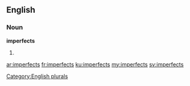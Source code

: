==English==

===Noun===
'''imperfects'''

# {{plural of|imperfect}}

[[Category:English plurals]]

[[ar:imperfects]]
[[fr:imperfects]]
[[ku:imperfects]]
[[my:imperfects]]
[[sv:imperfects]]